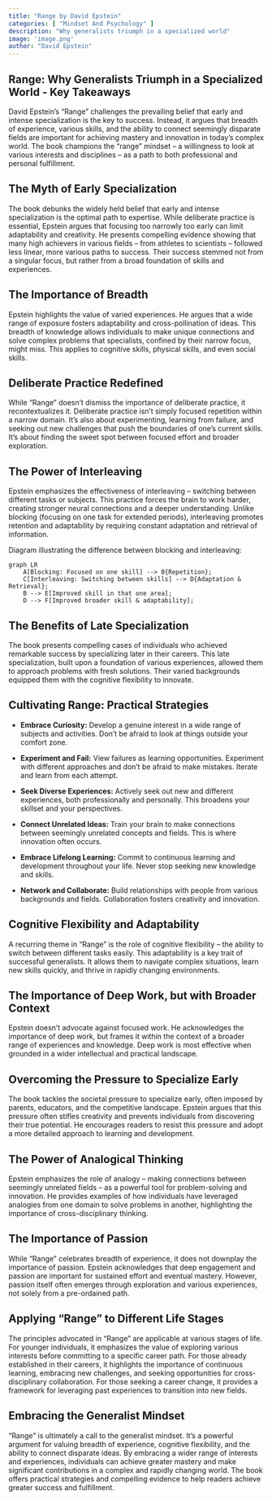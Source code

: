 ```yaml
---
title: "Range by David Epstein"
categories: [ "Mindset And Psychology" ]
description: "Why generalists triumph in a specialized world"
image: 'image.png'
author: "David Epstein"
---
```

## Range: Why Generalists Triumph in a Specialized World - Key Takeaways

David Epstein's "Range" challenges the prevailing belief that early and intense specialization is the key to success.  Instead, it argues that breadth of experience, various skills, and the ability to connect seemingly disparate fields are important for achieving mastery and innovation in today's complex world.  The book champions the "range" mindset – a willingness to look at various interests and disciplines – as a path to both professional and personal fulfillment.

## The Myth of Early Specialization

The book debunks the widely held belief that early and intense specialization is the optimal path to expertise.  While deliberate practice is essential, Epstein argues that focusing too narrowly too early can limit adaptability and creativity.  He presents compelling evidence showing that many high achievers in various fields – from athletes to scientists – followed less linear, more various paths to success.  Their success stemmed not from a singular focus, but rather from a broad foundation of skills and experiences.

## The Importance of Breadth

Epstein highlights the value of varied experiences. He argues that a wide range of exposure fosters adaptability and cross-pollination of ideas.  This breadth of knowledge allows individuals to make unique connections and solve complex problems that specialists, confined by their narrow focus, might miss.  This applies to cognitive skills, physical skills, and even social skills.

## Deliberate Practice Redefined

While "Range" doesn't dismiss the importance of deliberate practice, it recontextualizes it.  Deliberate practice isn't simply focused repetition within a narrow domain.  It's also about experimenting, learning from failure, and seeking out new challenges that push the boundaries of one's current skills. It's about finding the sweet spot between focused effort and broader exploration.

## The Power of Interleaving

Epstein emphasizes the effectiveness of interleaving – switching between different tasks or subjects.  This practice forces the brain to work harder, creating stronger neural connections and a deeper understanding.  Unlike blocking (focusing on one task for extended periods), interleaving promotes retention and adaptability by requiring constant adaptation and retrieval of information.

Diagram illustrating the difference between blocking and interleaving:

```mermaid
graph LR
    A[Blocking: Focused on one skill] --> B{Repetition};
    C[Interleaving: Switching between skills] --> D{Adaptation & Retrieval};
    B --> E[Improved skill in that one area];
    D --> F[Improved broader skill & adaptability];
```

## The Benefits of Late Specialization

The book presents compelling cases of individuals who achieved remarkable success by specializing later in their careers. This late specialization, built upon a foundation of various experiences, allowed them to approach problems with fresh solutions.  Their varied backgrounds equipped them with the cognitive flexibility to innovate.

## Cultivating Range: Practical Strategies

* **Embrace Curiosity:**  Develop a genuine interest in a wide range of subjects and activities. Don't be afraid to look at things outside your comfort zone.

* **Experiment and Fail:**  View failures as learning opportunities.  Experiment with different approaches and don't be afraid to make mistakes.  Iterate and learn from each attempt.

* **Seek Diverse Experiences:** Actively seek out new and different experiences, both professionally and personally. This broadens your skillset and your perspectives.

* **Connect Unrelated Ideas:**  Train your brain to make connections between seemingly unrelated concepts and fields.  This is where innovation often occurs.

* **Embrace Lifelong Learning:**  Commit to continuous learning and development throughout your life.  Never stop seeking new knowledge and skills.

* **Network and Collaborate:**  Build relationships with people from various backgrounds and fields.  Collaboration fosters creativity and innovation.


## Cognitive Flexibility and Adaptability

A recurring theme in "Range" is the role of cognitive flexibility – the ability to switch between different tasks easily. This adaptability is a key trait of successful generalists. It allows them to navigate complex situations, learn new skills quickly, and thrive in rapidly changing environments.

## The Importance of Deep Work, but with Broader Context

Epstein doesn't advocate against focused work.  He acknowledges the importance of deep work, but frames it within the context of a broader range of experiences and knowledge.  Deep work is most effective when grounded in a wider intellectual and practical landscape.


## Overcoming the Pressure to Specialize Early

The book tackles the societal pressure to specialize early, often imposed by parents, educators, and the competitive landscape. Epstein argues that this pressure often stifles creativity and prevents individuals from discovering their true potential. He encourages readers to resist this pressure and adopt a more detailed approach to learning and development.

## The Power of Analogical Thinking

Epstein emphasizes the role of analogy – making connections between seemingly unrelated fields – as a powerful tool for problem-solving and innovation.  He provides examples of how individuals have leveraged analogies from one domain to solve problems in another, highlighting the importance of cross-disciplinary thinking.

##  The Importance of Passion

While "Range" celebrates breadth of experience, it does not downplay the importance of passion. Epstein acknowledges that deep engagement and passion are important for sustained effort and eventual mastery. However, passion itself often emerges through exploration and various experiences, not solely from a pre-ordained path.

##  Applying "Range" to Different Life Stages

The principles advocated in "Range" are applicable at various stages of life.  For younger individuals, it emphasizes the value of exploring various interests before committing to a specific career path.  For those already established in their careers, it highlights the importance of continuous learning, embracing new challenges, and seeking opportunities for cross-disciplinary collaboration.  For those seeking a career change, it provides a framework for leveraging past experiences to transition into new fields.


## Embracing the Generalist Mindset

"Range" is ultimately a call to the generalist mindset. It's a powerful argument for valuing breadth of experience, cognitive flexibility, and the ability to connect disparate ideas. By embracing a wider range of interests and experiences, individuals can achieve greater mastery and make significant contributions in a complex and rapidly changing world. The book offers practical strategies and compelling evidence to help readers achieve greater success and fulfillment.

